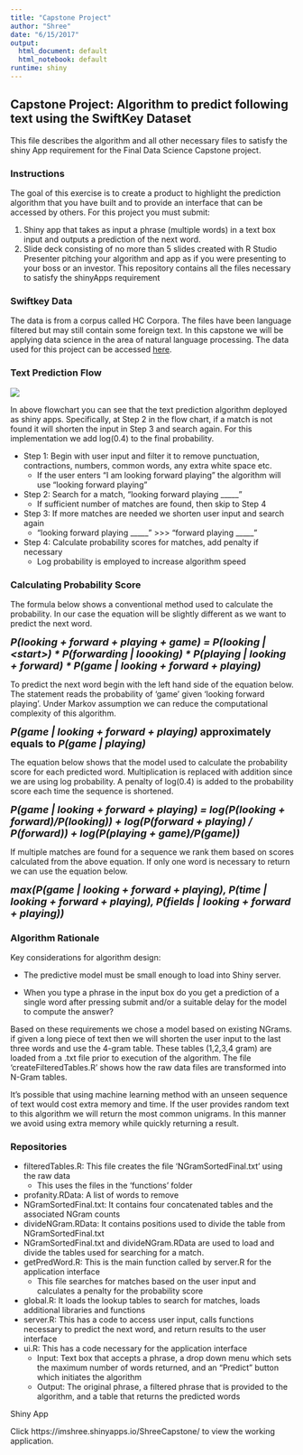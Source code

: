 ```yaml
---
title: "Capstone Project"
author: "Shree"
date: "6/15/2017"
output:
  html_document: default
  html_notebook: default
runtime: shiny
---
```


## Capstone Project: Algorithm to predict following text using the SwiftKey Dataset

This file describes the algorithm and all other necessary files to satisfy the shiny App requirement for the Final Data Science Capstone project.

### Instructions

The goal of this exercise is to create a product to highlight the prediction algorithm that you have built and to provide an interface that can be accessed by others. For this project you must submit:

1. Shiny app that takes as input a phrase (multiple words) in a text box input and outputs a prediction of the next word.
2. Slide deck consisting of no more than 5 slides created with R Studio Presenter pitching your algorithm and app as if you were presenting to your boss or an investor.
This repository contains all the files necessary to satisfy the shinyApps requirement

### Swiftkey Data

The data is from a corpus called HC Corpora. The files have been language filtered but may still contain some foreign text. In this capstone we will be applying data science in the area of natural language processing. The data used for this project can be accessed <a href="https://d396qusza40orc.cloudfront.net/dsscapstone/dataset/Coursera-SwiftKey.zip">here</a>. 

### Text Prediction Flow

<img src="images/CapstoneFlowchart.png">

In above flowchart you can see that the text prediction algorithm deployed as shiny apps. Specifically, at Step 2 in the flow chart, if a match is not found it will shorten the input in Step 3 and search again. For this implementation we add log(0.4) to the final probability.

* Step 1: Begin with user input and filter it to remove punctuation, contractions, numbers, common words, any extra white space etc.
    - If the user enters "I am looking forward playing " the algorithm will use "looking forward playing"
* Step 2: Search for a match, "looking forward playing _____"
    - If sufficient number of matches are found, then skip to Step 4
* Step 3: If more matches are needed we shorten user input and search again
    - "looking forward playing _____" >>> "forward playing _____"
* Step 4: Calculate probability scores for matches, add penalty if necessary
    - Log probability is employed to increase algorithm speed


### Calculating Probability Score

The formula below shows a conventional method used to calculate the probability. In our case the equation will be slightly different as we want to predict the next word.

**
<font size="4">
*P(looking + forward + playing + game) = P(looking | \<start\>) \* P(forwarding | loooking) \*  P(playing | looking + forward) \* P(game | looking + forward + playing) *
</font>
**

To predict the next word begin with the left hand side of the equation below. The statement reads the probability of 'game' given 'looking forward playing'. Under Markov assumption we can reduce the computational complexity of this algorithm.

**
<font size="4">
*P(game | looking + forward + playing) *  approximately equals to   *P(game | playing)*
</font>
**


The equation below shows that the model used to calculate the probability score for each predicted word. Multiplication is replaced with addition since we are using log probability. A penalty of log(0.4) is added to the probability score each time the sequence is shortened.


**
<font size="4">
*P(game | looking + forward + playing) = log(P(looking + forward)/P(looking)) + 
    log(P(forward + playing) / P(forward)) + log(P(playing + game)/P(game)) *
</font>
**


If multiple matches are found for a sequence we rank them based on scores calculated from the above equation. If only one word is necessary to return we can use the equation below.


**
<font size="4">
*max(P(game | looking + forward + playing), P(time | looking + forward + playing),
    P(fields | looking + forward + playing)) *
</font>
**


### Algorithm Rationale

Key considerations for algorithm design:

* The predictive model must be small enough to load into Shiny server. 

* When you type a phrase in the input box do you get a prediction of a single word after pressing submit and/or a suitable delay for the model to compute the answer?

Based on these requirements we chose a model based on existing NGrams. if given a long piece of text then we will shorten the user input to the last three words and use the 4-gram table. These tables (1,2,3,4 gram) are loaded from a .txt file prior to execution of the algorithm. The file ‘createFilteredTables.R’ shows how the raw data files are transformed into N-Gram tables.

It's possible that using machine learning method with an unseen sequence of text would cost extra memory and time. If the user provides random text to this algorithm we will return the most common unigrams. In this manner we avoid using extra memory while quickly returning a result.

### Repositories

* filteredTables.R: This file creates the file 'NGramSortedFinal.txt' using the raw data
    - This uses the files in the 'functions' folder
* profanity.RData: A list of words to remove
* NGramSortedFinal.txt: It contains four concatenated tables and the associated NGram counts
* divideNGram.RData: It contains positions used to divide the table from NGramSortedFinal.txt 
* NGramSortedFinal.txt and divideNGram.RData are used to load and divide the tables used for searching for a match.
* getPredWord.R: This is the main function called by server.R for the application interface
   - This file searches for matches based on the user input and calculates a penalty for the probability score
* global.R: It loads the lookup tables to search for matches, loads additional libraries and functions
* server.R: This has a code to access user input, calls functions necessary to predict the next word, and return results to the user interface
* ui.R: This has a code necessary for the application interface
    - Input: Text box that accepts a phrase, a drop down menu which sets the maximum number of words returned, and an "Predict" button which initiates the algorithm
    - Output: The original phrase, a filtered phrase that is provided to the algorithm, and a table that returns the predicted words


Shiny App

Click https://imshree.shinyapps.io/ShreeCapstone/ to view the working application.







